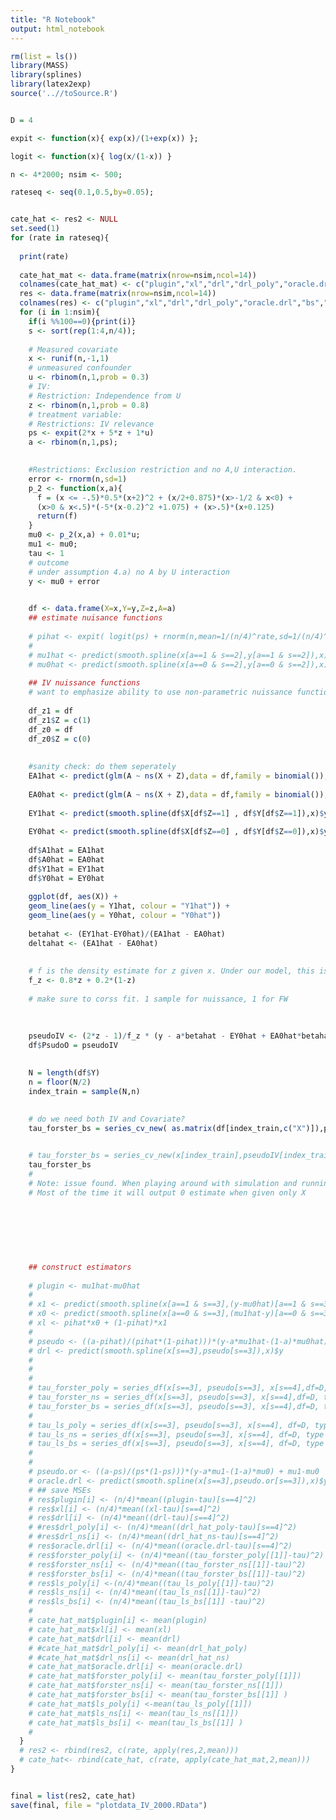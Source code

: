 ```yaml
---
title: "R Notebook"
output: html_notebook
---
```




```r
rm(list = ls())
library(MASS)
library(splines)
library(latex2exp)
source('..//toSource.R')


D = 4

expit <- function(x){ exp(x)/(1+exp(x)) };

logit <- function(x){ log(x/(1-x)) }

n <- 4*2000; nsim <- 500;

rateseq <- seq(0.1,0.5,by=0.05);


cate_hat <- res2 <- NULL
set.seed(1)
for (rate in rateseq){
  
  print(rate)
  
  cate_hat_mat <- data.frame(matrix(nrow=nsim,ncol=14))
  colnames(cate_hat_mat) <- c("plugin","xl","drl","drl_poly","oracle.drl","bs","ns","poly","forster_poly","forster_ns", "ls_poly","ls_ns", "forster_bs", "ls_bs")
  res <- data.frame(matrix(nrow=nsim,ncol=14))
  colnames(res) <- c("plugin","xl","drl","drl_poly","oracle.drl","bs","ns","poly","forster_poly","forster_ns", "ls_poly","ls_ns", "forster_bs", "ls_bs")
  for (i in 1:nsim){
    if(i %%100==0){print(i)}
    s <- sort(rep(1:4,n/4));
    
    # Measured covariate
    x <- runif(n,-1,1)
    # unmeasured confounder
    u <- rbinom(n,1,prob = 0.3)
    # IV:
    # Restriction: Independence from U
    z <- rbinom(n,1,prob = 0.8)
    # treatment variable: 
    # Restrictions: IV relevance
    ps <- expit(2*x + 5*z + 1*u)
    a <- rbinom(n,1,ps);

    
    #Restrictions: Exclusion restriction and no A,U interaction.
    error <- rnorm(n,sd=1)
    p_2 <- function(x,a){
      f = (x <= -.5)*0.5*(x+2)^2 + (x/2+0.875)*(x>-1/2 & x<0) +
      (x>0 & x<.5)*(-5*(x-0.2)^2 +1.075) + (x>.5)*(x+0.125)
      return(f) 
    }
    mu0 <- p_2(x,a) + 0.01*u;
    mu1 <- mu0;
    tau <- 1
    # outcome
    # under assumption 4.a) no A by U interaction
    y <- mu0 + error

    
    df <- data.frame(X=x,Y=y,Z=z,A=a)
    ## estimate nuisance functions
    
    # pihat <- expit( logit(ps) + rnorm(n,mean=1/(n/4)^rate,sd=1/(n/4)^rate))
    # 
    # mu1hat <- predict(smooth.spline(x[a==1 & s==2],y[a==1 & s==2]),x)$y
    # mu0hat <- predict(smooth.spline(x[a==0 & s==2],y[a==0 & s==2]),x)$y
    
    ## IV nuissance functions
    # want to emphasize ability to use non-parametric nuissance functions  
    
    df_z1 = df
    df_z1$Z = c(1)
    df_z0 = df
    df_z0$Z = c(0)
    
    
    #sanity check: do them seperately     
    EA1hat <- predict(glm(A ~ ns(X + Z),data = df,family = binomial()), newdata= df_z1,type = "response")
    
    EA0hat <- predict(glm(A ~ ns(X + Z),data = df,family = binomial()), newdata= df_z0,type = "response")
    
    EY1hat <- predict(smooth.spline(df$X[df$Z==1] , df$Y[df$Z==1]),x)$y
    
    EY0hat <- predict(smooth.spline(df$X[df$Z==0] , df$Y[df$Z==0]),x)$y
    
    df$A1hat = EA1hat
    df$A0hat = EA0hat
    df$Y1hat = EY1hat
    df$Y0hat = EY0hat
    
    ggplot(df, aes(X)) + 
    geom_line(aes(y = Y1hat, colour = "Y1hat")) + 
    geom_line(aes(y = Y0hat, colour = "Y0hat"))
    
    betahat <- (EY1hat-EY0hat)/(EA1hat - EA0hat)
    deltahat <- (EA1hat - EA0hat)
    
    
    # f is the density estimate for z given x. Under our model, this is constant and independent of X
    f_z <- 0.8*z + 0.2*(1-z)
    
    # make sure to corss fit. 1 sample for nuissance, 1 for FW
    
    

    pseudoIV <- (2*z - 1)/f_z * (y - a*betahat - EY0hat + EA0hat*betahat)/deltahat + betahat
    df$PsudoO = pseudoIV 
    
    
    N = length(df$Y)
    n = floor(N/2)
    index_train = sample(N,n)
   

    # do we need both IV and Covariate?
    tau_forster_bs = series_cv_new( as.matrix(df[index_train,c("X")]),pseudoIV[index_train],as.matrix(df[-index_train,c("X")]),  type = "forster", basis_type = "bs", KK=5)
    

    # tau_forster_bs = series_cv_new(x[index_train],pseudoIV[index_train],x[-index_train],  type = "forster", basis_type = "bs", KK=5)
    tau_forster_bs
    #
    # Note: issue found. When playing around with simulation and running FW learner with splines,
    # Most of the time it will output 0 estimate when given only X 
    
    
    
    
    
    
    
    ## construct estimators
    
    # plugin <- mu1hat-mu0hat
    # 
    # x1 <- predict(smooth.spline(x[a==1 & s==3],(y-mu0hat)[a==1 & s==3]),x)$y
    # x0 <- predict(smooth.spline(x[a==0 & s==3],(mu1hat-y)[a==0 & s==3]),x)$y
    # xl <- pihat*x0 + (1-pihat)*x1
    # 
    # pseudo <- ((a-pihat)/(pihat*(1-pihat)))*(y-a*mu1hat-(1-a)*mu0hat) + mu1hat-mu0hat
    # drl <- predict(smooth.spline(x[s==3],pseudo[s==3]),x)$y
    # 
    # 
    # 
    # tau_forster_poly = series_df(x[s==3], pseudo[s==3], x[s==4],df=D, type = "forster", basis_type = "poly")
    # tau_forster_ns = series_df(x[s==3], pseudo[s==3], x[s==4],df=D, type = "forster", basis_type = "ns")
    # tau_forster_bs = series_df(x[s==3], pseudo[s==3], x[s==4],df=D, type = "forster", basis_type = "bs")
    # 
    # tau_ls_poly = series_df(x[s==3], pseudo[s==3], x[s==4], df=D, type = "ls", basis_type = "poly")
    # tau_ls_ns = series_df(x[s==3], pseudo[s==3], x[s==4], df=D, type = "ls", basis_type = "ns")
    # tau_ls_bs = series_df(x[s==3], pseudo[s==3], x[s==4], df=D, type = "ls", basis_type = "bs")
    # 
    # 
    # pseudo.or <- ((a-ps)/(ps*(1-ps)))*(y-a*mu1-(1-a)*mu0) + mu1-mu0
    # oracle.drl <- predict(smooth.spline(x[s==3],pseudo.or[s==3]),x)$y
    # ## save MSEs
    # res$plugin[i] <- (n/4)*mean((plugin-tau)[s==4]^2)
    # res$xl[i] <- (n/4)*mean((xl-tau)[s==4]^2)
    # res$drl[i] <- (n/4)*mean((drl-tau)[s==4]^2)
    # #res$drl_poly[i] <- (n/4)*mean((drl_hat_poly-tau)[s==4]^2)       
    # #res$drl_ns[i] <- (n/4)*mean((drl_hat_ns-tau)[s==4]^2)
    # res$oracle.drl[i] <- (n/4)*mean((oracle.drl-tau)[s==4]^2)
    # res$forster_poly[i] <- (n/4)*mean((tau_forster_poly[[1]]-tau)^2)
    # res$forster_ns[i] <- (n/4)*mean((tau_forster_ns[[1]]-tau)^2)
    # res$forster_bs[i] <- (n/4)*mean((tau_forster_bs[[1]]-tau)^2)
    # res$ls_poly[i] <-(n/4)*mean((tau_ls_poly[[1]]-tau)^2)
    # res$ls_ns[i] <- (n/4)*mean((tau_ls_ns[[1]]-tau)^2)
    # res$ls_bs[i] <- (n/4)*mean((tau_ls_bs[[1]] -tau)^2)
    # 
    # cate_hat_mat$plugin[i] <- mean(plugin)
    # cate_hat_mat$xl[i] <- mean(xl)
    # cate_hat_mat$drl[i] <- mean(drl)
    # #cate_hat_mat$drl_poly[i] <- mean(drl_hat_poly)
    # #cate_hat_mat$drl_ns[i] <- mean(drl_hat_ns)
    # cate_hat_mat$oracle.drl[i] <- mean(oracle.drl)
    # cate_hat_mat$forster_poly[i] <- mean(tau_forster_poly[[1]])
    # cate_hat_mat$forster_ns[i] <- mean(tau_forster_ns[[1]])
    # cate_hat_mat$forster_bs[i] <- mean(tau_forster_bs[[1]] )
    # cate_hat_mat$ls_poly[i] <-mean(tau_ls_poly[[1]])
    # cate_hat_mat$ls_ns[i] <- mean(tau_ls_ns[[1]])
    # cate_hat_mat$ls_bs[i] <- mean(tau_ls_bs[[1]] )
    # 
  }
  # res2 <- rbind(res2, c(rate, apply(res,2,mean)))
  # cate_hat<- rbind(cate_hat, c(rate, apply(cate_hat_mat,2,mean)))
}

```

```r
```



```r

final = list(res2, cate_hat)
save(final, file = "plotdata_IV_2000.RData")
```

